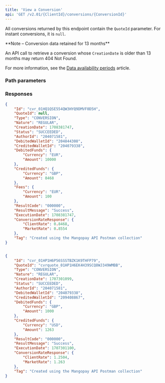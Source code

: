 ```yaml
---
title: 'View a Conversion'  
api: 'GET /v2.01/{ClientId}/conversions/{ConversionId}'  
---
```



  
All conversions returned by this endpoint contain the `QuoteId` parameter. For instant conversions, it is `null`.

<Note>  
**Note – Conversion data retained for 13 months**

An API call to retrieve a conversion whose `CreationDate` is older than 13 months may return 404 Not Found.

For more information, see the <a href="/api-reference/overview/data-availability-periods">Data availability periods</a> article.
</Note>  

### Path parameters  

<ConversionId />  

### Responses  

<AccordionGroup><Accordion title="200 - Instant conversion">  

<IdResponse />  

<QuoteIdResponse />  

<Type9Response />  

<NatureResponse />  

<CreationDateResponse />  

<Status2Response />  

<AuthorId4Response />  

<DebitedWalletId2Response />  

<CreditedWalletId3Response />  

<DebitedFundsResponse />  

<CreditedFundsResponse />  

<Fees11Response />  

<ResultCodeResponse />  

<ResultMessageResponse />  

<ExecutionDateResponse />  

<ConversionRateResponseResponse />  

<Tag2Response /></Accordion><Accordion title="200 - Quoted conversion">  

<IdResponse />  

<QuoteIdResponse />  

<Type9Response />  

<NatureResponse />  

<CreationDateResponse />  

<Status2Response />  

<AuthorId4Response />  

<DebitedWalletId2Response />  

<CreditedWalletId3Response />  

<DebitedFundsResponse />  

<CreditedFundsResponse />  

<Fees11Response />  

<ResultCodeResponse />  

<ResultMessageResponse />  

<ExecutionDateResponse />  

<ConversionRateResponseResponse />  

<TagResponse /></Accordion></AccordionGroup>  

<ResponseExample>  

```json 200 - Instant conversion  
{
    "Id": "cvr_01HQ1QSE554QW3HYQ9DMVF0D5H",
    "QuoteId": null,
    "Type": "CONVERSION",
    "Nature": "REGULAR",
    "CreationDate": 1708381747,
    "Status": "SUCCEEDED",
    "AuthorId": "204071581",
    "DebitedWalletId": "204844308",
    "CreditedWalletId": "204079338",
    "DebitedFunds": {
        "Currency": "EUR",
        "Amount": 10000
    },
    "CreditedFunds": {
        "Currency": "GBP",
        "Amount": 8468
    },
    "Fees": {
        "Currency": "EUR",
        "Amount": 100
    },
    "ResultCode": "000000",
    "ResultMessage": "Success",
    "ExecutionDate": 1708381747,
    "ConversionRateResponse": {
        "ClientRate": 0.8468,
        "MarketRate": 0.8554
    },
    "Tag": "Created using the Mangopay API Postman collection"
}  
 ```  

```json 200 - Quoted conversion  

{
    "Id": "cvr_01HP1H6P56SSSTBZK1K9THFP79",
    "QuoteId": "cvrquote_01HP1H6EK4H39SCQ8WJ349WMBB",
    "Type": "CONVERSION",
    "Nature": "REGULAR",
    "CreationDate": 1707301099,
    "Status": "SUCCEEDED",
    "AuthorId": "204071581",
    "DebitedWalletId": "204079338",
    "CreditedWalletId": "209408867",
    "DebitedFunds": {
        "Currency": "GBP",
        "Amount": 1000
    },
    "CreditedFunds": {
        "Currency": "USD",
        "Amount": 1263
    },
    "ResultCode": "000000",
    "ResultMessage": "Success",
    "ExecutionDate": 1707301100,
    "ConversionRateResponse": {
        "ClientRate": 1.2504,
        "MarketRate": 1.263
    },
    "Tag": "Created using the Mangopay API Postman collection"
}  
 ```  

</ResponseExample>

<RequestExample>
    <PhpViewConversion />
    <JavaViewConversion />
    <NetViewConversion />
    
</RequestExample>